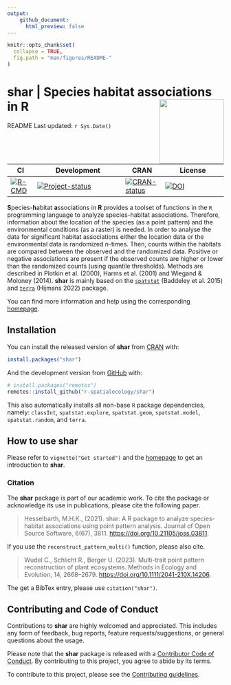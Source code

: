 ```yaml
---
output: 
    github_document:
      html_preview: false
---
```


<!-- README.md is generated from README.Rmd. Please edit that file -->

```r
knitr::opts_chunk$set(
  collapse = TRUE, 
  fig.path = "man/figures/README-"
)
```

# **shar** | **S**pecies **h**abitat **a**ssociations in **R** <img src="man/figures/logo.png" align="right" alt="" width="150" />

README Last updated: `r Sys.Date()`

<!-- badges: start -->

| CI | Development | CRAN | License |
|----|-------------|------|---------|
| [![R-CMD](https://github.com/r-spatialecology/shar/actions/workflows/R-CMD-check.yaml/badge.svg)](https://github.com/r-spatialecology/shar/actions/workflows/R-CMD-check.yaml) | [![Project-status](https://www.repostatus.org/badges/latest/active.svg)](https://www.repostatus.org/#active) | [![CRAN-status](https://www.r-pkg.org/badges/version/shar)](https://cran.r-project.org/package=shar) | [![DOI](https://img.shields.io/badge/JOSS-10.21105/joss.03811-yellow.svg)](https://doi.org/10.21105/joss.03811) | [![Codecov](https://codecov.io/gh/r-spatialecology/shar/graph/badge.svg)](https://app.codecov.io/gh/r-spatialecology/shar) | [![Lifecycle](https://img.shields.io/badge/lifecycle-stable-brightgreen.svg)](https://www.tidyverse.org/lifecycle/#stable) | [![CRAN-logs](https://cranlogs.r-pkg.org/badges/grand-total/shar)](http://cran.rstudio.com/web/packages/shar/index.html) | [![License](https://img.shields.io/badge/License-GPLv3-blue.svg)](https://www.gnu.org/licenses/gpl-3.0) |

<!-- badges: end -->

**S**pecies-**h**abitat **a**ssociations in **R** provides a toolset of functions in the `R` programming language to analyze species-habitat associations. Therefore, information about the location of the species (as a point pattern) and the environmental conditions (as a raster) is needed. In order to analyse the data for significant habitat associations either the location data or the environmental data is randomized *n*-times. Then, counts within the habitats are compared between the observed and the randomized data. Positive or negative associations are present if the observed counts are higher or lower than the randomized counts (using quantile thresholds). Methods are described in Plotkin et al. (2000), Harms et al. (2001) and Wiegand & Moloney (2014). **shar** is mainly based on the [`spatstat`](http://spatstat.org) (Baddeley et al. 2015) and [`terra`](https://rspatial.org/terra/) (Hijmans 2022) package.

You can find more information and help using the corresponding [homepage](https://r-spatialecology.github.io/shar/).

## Installation

You can install the released version of **shar** from [CRAN](https://cran.r-project.org/web/packages/shar/index.html) with:

```r
install.packages("shar")
```

And the development version from [GitHub](https://github.com/r-spatialecology/shar) with:

```r
# install.packages("remotes")
remotes::install_github("r-spatialecology/shar")
```

This also automatically installs all non-base `R` package dependencies, namely: `classInt`, `spatstat.explore`, `spatstat.geom`, `spatstat.model`, `spatstat.random`, and `terra`.

## How to use **shar**

Please refer to `vignette("Get started")` and the [homepage](https://r-spatialecology.github.io/shar/) to get an introduction to **shar**.

### Citation

The **shar** package is part of our academic work. To cite the package or acknowledge its use in publications, please cite the following paper.

> Hesselbarth, M.H.K., (2021). shar: A R package to analyze species-habitat associations using point pattern analysis. Journal of Open Source Software, 6(67), 3811. <https://doi.org/10.21105/joss.03811>.

If you use the `reconstruct_pattern_multi()` function, please also cite.

> Wudel C., Schlicht R., Berger U. (2023). Multi-trait point pattern reconstruction of plant ecosystems. Methods in Ecology and Evolution, 14, 2668–2679. <https://doi.org/10.1111/2041-210X.14206>.

The get a BibTex entry, please use `citation("shar")`.

## Contributing and Code of Conduct

Contributions to **shar** are highly welcomed and appreciated. This includes any form of feedback, bug reports, feature requests/suggestions, or general questions about the usage.

Please note that the **shar** package is released with a [Contributor Code of Conduct](CODE_OF_CONDUCT.md). By contributing to this project, you agree to abide by its terms.

To contribute to this project, please see the [Contributing guidelines](CONTRIBUTING.md).

